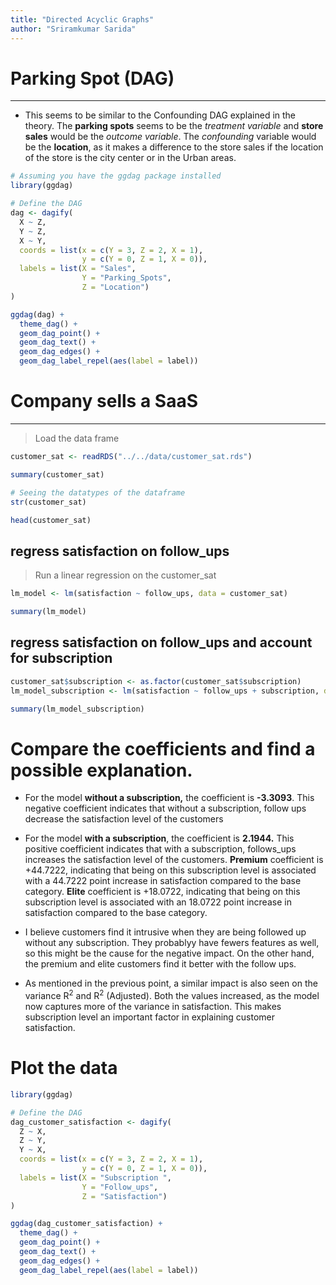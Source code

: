 ```yaml
---
title: "Directed Acyclic Graphs"
author: "Sriramkumar Sarida"
---
```


# Parking Spot (DAG)

------------------------------------------------------------------------

-   This seems to be similar to the Confounding DAG explained in the theory. The **parking spots** seems to be the *treatment variable* and **store sales** would be the *outcome variable*. The *confounding* variable would be the **location**, as it makes a difference to the store sales if the location of the store is the city center or in the Urban areas.

```r
# Assuming you have the ggdag package installed
library(ggdag)

# Define the DAG
dag <- dagify(
  X ~ Z,
  Y ~ Z,
  X ~ Y,
  coords = list(x = c(Y = 3, Z = 2, X = 1),
                y = c(Y = 0, Z = 1, X = 0)),
  labels = list(X = "Sales",
                Y = "Parking_Spots",
                Z = "Location")
)

ggdag(dag) +
  theme_dag() + 
  geom_dag_point() +
  geom_dag_text() +
  geom_dag_edges() +
  geom_dag_label_repel(aes(label = label))
```

# Company sells a SaaS

------------------------------------------------------------------------

> Load the data frame

```r
customer_sat <- readRDS("../../data/customer_sat.rds")
```

```r
summary(customer_sat)

# Seeing the datatypes of the dataframe
str(customer_sat)

head(customer_sat)
```

## regress satisfaction on follow_ups

> Run a linear regression on the customer_sat

```r
lm_model <- lm(satisfaction ~ follow_ups, data = customer_sat)

summary(lm_model)
```

## regress satisfaction on follow_ups and account for subscription

```r
customer_sat$subscription <- as.factor(customer_sat$subscription)
lm_model_subscription <- lm(satisfaction ~ follow_ups + subscription, data = customer_sat)

summary(lm_model_subscription)
```

# Compare the coefficients and find a possible explanation.

-   For the model **without a subscription,** the coefficient is **-3.3093**. This negative coefficient indicates that without a subscription, follow ups decrease the satisfaction level of the customers

-   For the model **with a subscription**, the coefficient is **2.1944.** This positive coefficient indicates that with a subscription, follows_ups increases the satisfaction level of the customers. **Premium** coefficient is +44.7222, indicating that being on this subscription level is associated with a 44.7222 point increase in satisfaction compared to the base category. **Elite** coefficient is +18.0722, indicating that being on this subscription level is associated with an 18.0722 point increase in satisfaction compared to the base category.

-    I believe customers find it intrusive when they are being followed up without any subscription. They probablyy have fewers features as well, so this might be the cause for the negative impact. On the other hand, the premium and elite customers find it better with the follow ups.

-   As mentioned in the previous point, a similar impact is also seen on the variance R^2^ and R^2^ (Adjusted). Both the values increased, as the model now captures more of the variance in satisfaction. This makes subscription level an important factor in explaining customer satisfaction.


# Plot the data

```r
library(ggdag)

# Define the DAG
dag_customer_satisfaction <- dagify(
  Z ~ X,
  Z ~ Y,
  Y ~ X,
  coords = list(x = c(Y = 3, Z = 2, X = 1),
                y = c(Y = 0, Z = 1, X = 0)),
  labels = list(X = "Subscription ",
                Y = "Follow_ups",
                Z = "Satisfaction")
)

ggdag(dag_customer_satisfaction) +
  theme_dag() + 
  geom_dag_point() +
  geom_dag_text() +
  geom_dag_edges() +
  geom_dag_label_repel(aes(label = label))
```
